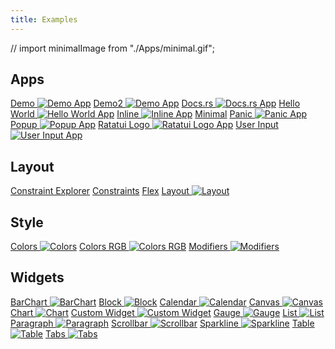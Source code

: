 ```yaml
---
title: Examples
---
```


// import minimalImage from "./Apps/minimal.gif";

## Apps

[Demo <Image src={demoImage} alt="Demo App"/>](./Apps/demo)
[Demo2 <Image src={demo2Image} alt="Demo App"/>](./Apps/demo2)
[Docs.rs <Image src={docsrsImage} alt="Docs.rs App"/>](./Apps/docsrs)
[Hello World <Image src={helloWorldImage} alt="Hello World App"/>](./Apps/hello_world)
[Inline <Image src={inlineImage} alt="Inline App"/>](./Apps/inline) [Minimal](./Apps/minimal)
[Panic <Image src={panicImage} alt="Panic App"/>](./Apps/panic)
[Popup <Image src={popupImage} alt="Popup App"/>](./Apps/popup)
[Ratatui Logo <Image src={ratatuiLogoImage} alt="Ratatui Logo App"/>](./Apps/ratatui_logo)
[User Input <Image src={userInputImage} alt="User Input App"/>](./Apps/user_input)

## Layout


[Constraint Explorer](./Layout/constraint-explorer) [Constraints](./Layout/constraints)
[Flex](./Layout/flex) [Layout <Image src={layoutImage} alt="Layout"/>](./Layout/layout)

## Style


[Colors <Image src={colorsImage} alt="Colors"/>](./Style/colors)
[Colors RGB <Image src={colorsRgbImage} alt="Colors RGB"/>](./Style/colors_rgb)
[Modifiers <Image src={modifiersImage} alt="Modifiers"/>](./Style/modifiers)

## Widgets


[BarChart <Image src={barchartImage} alt="BarChart"/>](./Widgets/barchart)
[Block <Image src={blockImage} alt="Block"/>](./Widgets/block)
[Calendar <Image src={calendarImage} alt="Calendar"/>](./Widgets/calendar)
[Canvas <Image src={canvasImage} alt="Canvas"/>](./Widgets/canvas)
[Chart <Image src={chartImage} alt="Chart"/>](./Widgets/chart)
[Custom Widget <Image src={customWidgetImage} alt="Custom Widget"/>](./Widgets/custom_widget)
[Gauge <Image src={gaugeImage} alt="Gauge"/>](./Widgets/gauge)
[List <Image src={listImage} alt="List"/>](./Widgets/list)
[Paragraph <Image src={paragraphImage} alt="Paragraph"/>](./Widgets/paragraph)
[Scrollbar <Image src={scrollbarImage} alt="Scrollbar"/>](./Widgets/scrollbar)
[Sparkline <Image src={sparklineImage} alt="Sparkline"/>](./Widgets/sparkline)
[Table <Image src={tableImage} alt="Table"/>](./Widgets/table)
[Tabs <Image src={tabsImage} alt="Tabs"/>](./Widgets/tabs)
